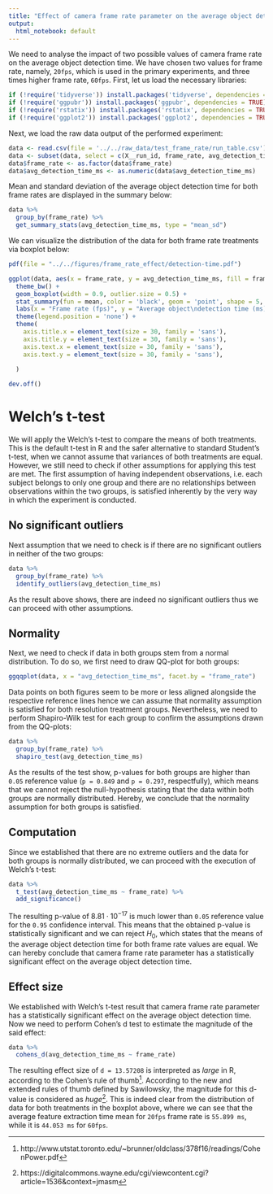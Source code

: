 ```yaml
---
title: "Effect of camera frame rate parameter on the average object detection time"
output:
  html_notebook: default
---
```


We need to analyse the impact of two possible values of camera frame rate on the average object detection time. We have chosen two values for frame rate, namely, `20fps`, which is used in the primary experiments, and three times higher frame rate, `60fps`. First, let us load the necessary libraries:
```r
if (!require('tidyverse')) install.packages('tidyverse', dependencies = TRUE); library('tidyverse')
if (!require('ggpubr')) install.packages('ggpubr', dependencies = TRUE); library('ggpubr')
if (!require('rstatix')) install.packages('rstatix', dependencies = TRUE); library('rstatix')
if (!require('ggplot2')) install.packages('ggplot2', dependencies = TRUE); library('ggplot2')
```

Next, we load the raw data output of the performed experiment:
```r
data <- read.csv(file = '../../raw_data/test_frame_rate/run_table.csv')
data <- subset(data, select = c(X__run_id, frame_rate, avg_detection_time_ms))
data$frame_rate <- as.factor(data$frame_rate)
data$avg_detection_time_ms <- as.numeric(data$avg_detection_time_ms)
```

Mean and standard deviation of the average object detection time for both frame rates are displayed in the summary below:
```r
data %>%
  group_by(frame_rate) %>%
  get_summary_stats(avg_detection_time_ms, type = "mean_sd")
```

We can visualize the distribution of the data for both frame rate treatments via boxplot below:
```r
pdf(file = "../../figures/frame_rate_effect/detection-time.pdf")

ggplot(data, aes(x = frame_rate, y = avg_detection_time_ms, fill = frame_rate)) +
  theme_bw() + 
  geom_boxplot(width = 0.9, outlier.size = 0.5) + 
  stat_summary(fun = mean, color = 'black', geom = 'point', shape = 5, size = 1.5) +
  labs(x = "Frame rate (fps)", y = "Average object\ndetection time (ms)") +
  theme(legend.position = 'none') +
  theme(
    axis.title.x = element_text(size = 30, family = 'sans'),
    axis.title.y = element_text(size = 30, family = 'sans'),
    axis.text.x = element_text(size = 30, family = 'sans'),
    axis.text.y = element_text(size = 30, family = 'sans'),
    
  )

dev.off()
```

# Welch's t-test

We will apply the Welch's t-test to compare the means of both treatments. This is the default t-test in R and the safer alternative to standard Student's t-test, when we cannot assume that variances of both treatments are equal. However, we still need to check if other assumptions for applying this test are met. The first assumption of having independent observations, i.e. each subject belongs to only one group and there are no relationships between observations within the two groups, is satisfied inherently by the very way in which the experiment is conducted.

## No significant outliers

Next assumption that we need to check is if there are no significant outliers in neither of the two groups:
```r
data %>% 
  group_by(frame_rate) %>%
  identify_outliers(avg_detection_time_ms)
```

As the result above shows, there are indeed no significant outliers thus we can proceed with other assumptions.

## Normality

Next, we need to check if data in both groups stem from a normal distribution. To do so, we first need to draw QQ-plot for both groups:
```r
ggqqplot(data, x = "avg_detection_time_ms", facet.by = "frame_rate")
```
Data points on both figures seem to be more or less aligned alongside the respective reference lines hence we can assume that normality assumption is satisfied for both resolution treatment groups. Nevertheless, we need to perform Shapiro-Wilk test for each group to confirm the assumptions drawn from the QQ-plots:
```r
data %>%
  group_by(frame_rate) %>%
  shapiro_test(avg_detection_time_ms)
```
As the results of the test show, p-values for both groups are higher than `0.05` reference value (`p = 0.849` and `p = 0.297`, respectfully), which means that we cannot reject the null-hypothesis stating that the data within both groups are normally distributed. Hereby, we conclude that the normality assumption for both groups is satisfied.

## Computation

Since we established that there are no extreme outliers and the data for both groups is normally distributed, we can proceed with the execution of Welch's t-test:
```r
data %>%
  t_test(avg_detection_time_ms ~ frame_rate) %>%
  add_significance()
```
The resulting p-value of $8.81 \cdot 10^{-17}$ is much lower than `0.05` reference value for the `0.95` confidence interval. This means that the obtained p-value is statistically significant and we can reject $H_0$, which states that the means of the average object detection time for both frame rate values are equal. We can hereby conclude that camera frame rate parameter has a statistically significant effect on the average object detection time.

## Effect size

We established with Welch's t-test result that camera frame rate parameter has a statistically significant effect on the average object detection time. Now we need to perform Cohen's d test to estimate the magnitude of the said effect:

```r
data %>%
  cohens_d(avg_detection_time_ms ~ frame_rate)
```
The resulting effect size of `d = 13.57208` is interpreted as _large_ in R, according to the Cohen's rule of thumb^[http://www.utstat.toronto.edu/~brunner/oldclass/378f16/readings/CohenPower.pdf]. According to the new and extended rules of thumb defined by Sawilowsky, the magnitude for this d-value is considered as _huge_^[https://digitalcommons.wayne.edu/cgi/viewcontent.cgi?article=1536&context=jmasm]. This is indeed clear from the distribution of data for both treatments in the boxplot above, where we can see that the average feature extraction time mean for `20fps` frame rate is `55.899 ms`, while it is `44.053 ms` for `60fps`. 




